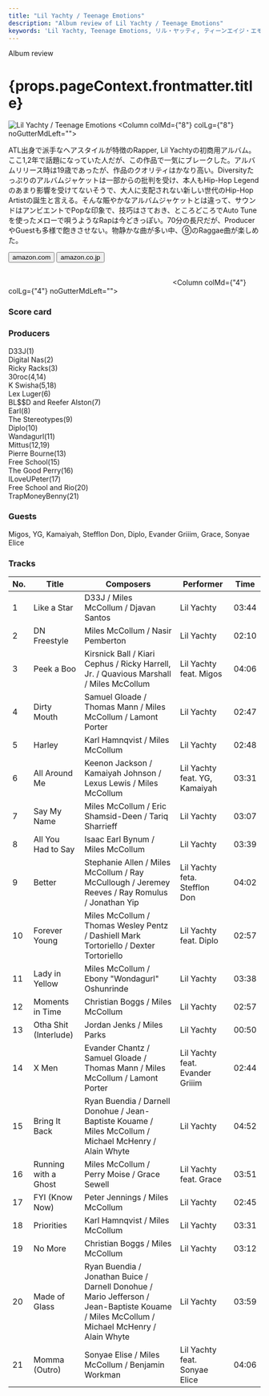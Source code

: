 ```yaml
---
title: "Lil Yachty / Teenage Emotions"
description: "Album review of Lil Yachty / Teenage Emotions"
keywords: 'Lil Yachty, Teenage Emotions, リル・ヤッティ, ティーンエイジ・エモーションズ'
---
```




<p className="largeP">Album review</p>
<h1 className="h1--no--margin">{props.pageContext.frontmatter.title}</h1>

<Row  className="image-card-group">
	<Column colMd={"4"} colLg={"4"} noGutterMdLeft="">
       <ImageCard>

![Lil Yachty / Teenage Emotions](../../images/cd/lilyachty1L.jpg) 
</ImageCard>
	</Column>
	<Column colMd={"8"} colLg={"8"} noGutterMdLeft="">
	<p>
	ATL出身で派手なヘアスタイルが特徴のRapper, Lil Yachtyの初商用アルバム。ここ1,2年で話題になっていた人だが、この作品で一気にブレークした。アルバムリリース時は19歳であったが、作品のクオリティはかなり高い。Diversityたっぷりのアルバムジャケットは一部からの批判を受け、本人もHip-Hop Legendのあまり影響を受けてないそうで、大人に支配されない新しい世代のHip-Hop Artistの誕生と言える。そんな賑やかなアルバムジャケットとは違って、サウンドはアンビエントでPopな印象で、技巧はさておき、ところどころでAuto Tuneを使ったメローで唄うようなRapは今どきっぽい。70分の長尺だが、ProducerやGuestも多様で飽きさせない。物静かな曲が多い中、⑨のRaggae曲が楽しめた。
	</p>
	<div>
	    <Button href="https://amzn.to/2Es8iPa" kind="primary" size="small" renderIcon={ArrowUpRight24}>
          amazon.com
        </Button>
        <Button href="https://amzn.to/3jOHVTC" kind="secondary" size="small" renderIcon={ArrowUpRight24}>
          amazon.co.jp
        </Button>
	</div>
	<a href="https://geo.music.apple.com/jp/album/teenage-emotions/1440880124?mt=1&app=music&ls=1&at=11lcug" style="display:inline-block;overflow:hidden;background:url(https://linkmaker.itunes.apple.com/ja-jp/lockup.svg?releaseDate=2017-05-26&kind=album&bubble=apple_music&style=mono-black) no-repeat;width:180px;height:45px;"></a>
	<a href="https://geo.music.apple.com/jp/album/teenage-emotions/1440880124?app=itunes&at=11lcug" style="display:inline-block;overflow:hidden;background:url(https://linkmaker.itunes.apple.com/ja-jp/badge-lrg.svg?releaseDate=2017-05-26T00:00:00Z&kind=album&bubble=itunes_music) no-repeat;width:140px;height:45px;"></a>
	</Column>
</Row>
<Row >
	<Column colMd={"4"} colLg={"4"} noGutterMdLeft="">
<div>
    <h3>Score card</h3>
	<SliderJS1 value="2" />
    <SliderJS2 value="2" />
	<SliderJS3 value="2" />
    <SliderJS4 value="9" />
</div>
</Column>
<Column colMd={"8"} colLg={"8"} noGutterMdLeft="">
<div>
<h3>Producers</h3>
<p>
D33J(1)
<br/>Digital Nas(2)
<br/>Ricky Racks(3)
<br/>30roc(4,14)
<br/>K Swisha(5,18)
<br/>Lex Luger(6)
<br/>BL$$D and Reefer Alston(7)
<br/>Earl(8)
<br/>The Stereotypes(9)
<br/>Diplo(10)
<br/>Wandagurl(11)
<br/>Mittus(12,19)
<br/>Pierre Bourne(13)
<br/>Free School(15)
<br/>The Good Perry(16)
<br/>ILoveUPeter(17)
<br/>Free School and Rio(20)
<br/>TrapMoneyBenny(21)
</p>
<h3>Guests</h3>
<p>
	Migos, YG, Kamaiyah, Stefflon Don, Diplo, Evander Griiim, Grace, Sonyae Elice
</p>
</div>
</Column>
</Row>

<h3>Tracks</h3>

| No. |	 Title                |	 Composers                                                                                                                                |	 Performer                      | Time	|
| --- |	--------------------- | ----------------------------------------------------------------------------------------------------------------------------------------- | ------------------------------- | ----- |
| 1   |	Like a Star           | D33J / Miles McCollum / Djavan Santos                                                                                                     | Lil Yachty                      | 03:44 |
| 2   |	DN Freestyle          | Miles McCollum / Nasir Pemberton                                                                                                          | Lil Yachty                      | 02:10 |
| 3   |	Peek a Boo            | Kirsnick Ball / Kiari Cephus / Ricky Harrell, Jr. / Quavious Marshall / Miles McCollum                                                    | Lil Yachty feat. Migos          | 04:06 |
| 4   |	Dirty Mouth           | Samuel Gloade / Thomas Mann / Miles McCollum / Lamont Porter                                                                              | Lil Yachty                      | 02:47 |
| 5   |	Harley                | Karl Hamnqvist / Miles McCollum                                                                                                           | Lil Yachty                      | 02:48 |
| 6   |	All Around Me         | Keenon Jackson / Kamaiyah Johnson / Lexus Lewis / Miles McCollum                                                                          | Lil Yachty feat. YG, Kamaiyah   | 03:31 |
| 7   |	Say My Name           | Miles McCollum / Eric Shamsid-Deen / Tariq Sharrieff                                                                                      | Lil Yachty                      | 03:07 |
| 8   |	All You Had to Say    | Isaac Earl Bynum / Miles McCollum                                                                                                         | Lil Yachty                      | 03:39 |
| 9   |	Better                | Stephanie Allen / Miles McCollum / Ray McCullough / Jeremey Reeves / Ray Romulus / Jonathan Yip                                           | Lil Yachty feta. Stefflon Don   | 04:02 |
| 10  |	Forever Young         | Miles McCollum / Thomas Wesley Pentz / Dashiell Mark Tortoriello / Dexter Tortoriello                                                     | Lil Yachty feat. Diplo          | 02:57 |
| 11  |	Lady in Yellow        | Miles McCollum / Ebony "Wondagurl" Oshunrinde                                                                                             | Lil Yachty                      | 03:38 |
| 12  |	Moments in Time       | Christian Boggs / Miles McCollum                                                                                                          | Lil Yachty                      | 02:57 |
| 13  |	Otha Shit (Interlude) | Jordan Jenks / Miles Parks                                                                                                                | Lil Yachty                      | 00:50 |
| 14  |	X Men                 | Evander Chantz / Samuel Gloade / Thomas Mann / Miles McCollum / Lamont Porter                                                             | Lil Yachty feat. Evander Griiim | 02:44 |
| 15  |	Bring It Back         | Ryan Buendia / Darnell Donohue / Jean-Baptiste Kouame / Miles McCollum / Michael McHenry / Alain Whyte                                    | Lil Yachty                      | 04:52 |
| 16  |	Running with a Ghost  | Miles McCollum / Perry Moise / Grace Sewell                                                                                               | Lil Yachty feat. Grace          | 03:51 |
| 17  |	FYI (Know Now)        | Peter Jennings / Miles McCollum                                                                                                           | Lil Yachty                      | 02:45 |
| 18  |	Priorities            | Karl Hamnqvist / Miles McCollum                                                                                                           | Lil Yachty                      | 03:31 |
| 19  |	No More               | Christian Boggs / Miles McCollum                                                                                                          | Lil Yachty                      | 03:12 |
| 20  |	Made of Glass         | Ryan Buendia / Jonathan Buice / Darnell Donohue / Mario Jefferson / Jean-Baptiste Kouame / Miles McCollum / Michael McHenry / Alain Whyte | Lil Yachty                      | 03:59 |
| 21  |	Momma (Outro)         | Sonyae Elise / Miles McCollum / Benjamin Workman                                                                                          | Lil Yachty feat. Sonyae Elice   | 04:06 | 